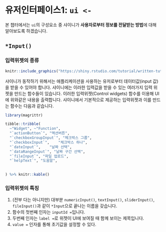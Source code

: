 # 유저인터페이스1: `ui <-` {#ui1}

본 챕터에서는 `ui`의 구성요소 중 샤이니가 **사용자로부터 정보를 전달받는 방법**에 대해 알아보도록 하겠습니다.

## `*Input()` 

### 입력위젯의 종류

```r

knitr::include_graphics("https://shiny.rstudio.com/tutorial/written-tutorial/lesson3/images/basic-widgets.png")
```

샤이니가 동작하기 위해서는 애플리케이션을 사용하는 유저로부터 데이터값(input 값)을 받을 수 있어야 합니다. 샤이니에는 이러한 입력값을 받을 수 있는 여러가지 입력 위젯을 만드는 함수들이 있습니다. 이러한 입력위젯(Control widgets) 함수를 이용해 UI에 위와같은 내용을 출력합니다. 샤이니에서 기본적으로 제공하는 입력위젯과 이를 만드는 함수는 다음과 같습니다.

```r
library(magrittr)

tibble::tribble(
  ~"Widget", ~"Function",
  "`actionButton`", "액션버튼",
  "`checkboxGroupInput`", "체크박스 그룹",
  "`checkboxInput`",	"체크박스 하나",
  "`dateInput`",	"날짜 선택",
  "`dataRangeInput`", "날짜 구간 선택",
  "`fileInput`", "파일 업로드",
  "`helpText`", "도움말",
  
  
) %>% knitr::kable()
```



### 입력위젯의 특징

1. (전부 다는 아니지만) 대부분 `numericInput()`, `textInput()`, `sliderInput()`, `fileInput()`과 같이 `*Input`으로 끝나는 이름을 갖습니다. 
2. 함수의 첫번째 인자는 `inputId =`입니다.
3. 두번째 인자는 `label =`로 위젯이 UI에 보여질 때 함께 보이는 제목입니다.
4. `value =` 인자를 통해 초기값을 설정할 수 있다.

